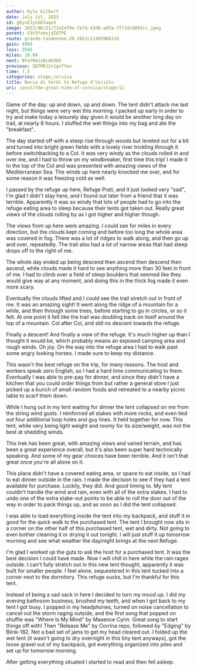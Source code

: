 ```yaml
---
author: Kyle Gilbert
date: July 1st, 2023
id: gEyxEJyzGDSaquS
image: 2023/06/21/73a5df9e-fefd-43d0-ad5a-7f71dcb003cc.jpeg
parent: V3V3fsmvjdZ6TPE
route: grande-randonnee-20-2023/11485966316
gain: 4969
loss: 3545
miles: 10.94
next: BFaY0A1zBsA036O
previous: SB7MRJ2n1gvTYen
time: 7,5
categories: stage,corsica
title: Bocca di Verdi to Refuge d'Usciolu
uri: /post/the-great-hike-of-corsica/stage/11
---
```


<Stats />

<Route />

Game of the day: up and down, up and down. The tent didn't attack me last night,
but things were very wet this morning. I packed up early in order to try and
make today a leisurely day given it would be another long day on trail, at nearly
8 hours. I stuffed the wet things into my bag and ate the "breakfast".

The day started off with a steep rise through woods but leveled out for a
bit and turned into bright green fields with a lovely river trickling through
it before switchbacking to a Col. It was very windy as the clouds rolled in and over me,
and I had to throw on my windbreaker, first time this trip! I made it to the
top of the Col and was presented with amazing views of the Mediterranean Sea.
The winds up here nearly knocked me over, and for some reason it was freezing
cold as well.

I passed by the refuge up here, Refuge Prati, and it just looked very "sad",
I'm glad I didn't stay here, and I found out later from a friend that it was
terrible. Apparently it was so windy that lots of people had to go into the
refuge eating area to sleep because their tents got taken out. Really great
views of the clouds rolling by as I got higher and higher though.

The views from up here were amazing. I could see for miles in every direction,
but the clouds kept coming and before too long the whole area was covered in fog.
There was a lot of ridges to walk along, and then go up and over, repeatedly. The
trail also had a lot of narrow areas that had steep drops off to the right of me.

The whole day ended up being descend then ascend then descend then ascend,
while clouds made it hard to see anything more than 30 feet in front of me.
I had to climb over a field of steep boulders that seemed like they would give
way at any moment, and doing this in the thick fog made it even more scary.

Eventually the clouds lifted and I could see the trail stretch out in front of me.
It was an amazing sight! It went along the ridge of a mountain for a while, and
then through some trees, before starting to go in circles, or so it felt. At one
point it felt like the trail was doubling back on itself around the top of a
mountain. Col after Col, and still no descent towards the refuge.

Finally a descent! And finally a view of the refuge. It's much higher up than
I thought it would be, which probably means an exposed camping area and rough
winds. Oh joy. On the way into the refuge area I had to walk past some angry
looking horses. I made sure to keep my distance.

This wasn't the best refuge on the trip, for many reasons. The host and workers
speak zero English, so I had a hard time communicating to them. Eventually I was
able to pre-pay for dinner, and since they didn't have a kitchen that you could
order things from but rather a general store I just picked up a bunch of small
random foods and retreated to a nearby picnic table to scarf them down.

While I hung out in my tent waiting for dinner the tent collapsed on me from
the string wind gusts. I reinforced all stakes with more rocks, and even tied
out four additional loop holes and guy lines. It held together for now. This
tent, while very being light weight and roomy for its size/weight, was not the
best at shedding winds.

This trek has been great, with amazing views and varied terrain, and has been
a great experience overall, but it's also been super hard technically speaking.
And some of my gear choices have been terrible. And it isn't that great once
you're all alone on it.

This place didn't have a covered eating area, or space to eat inside, so I had
to eat dinner outside in the rain. I made the decision to see if they had a
tent available for purchase. Luckily, they did. And good timing to. My tent
couldn't handle the wind and rain, even with all of the extra stakes. I had to
undo one of the extra stake-out points to be able to roll the door out of the
way in order to pack things up, and as soon as I did the tent collapsed.

I was able to load everything inside the tent into my backpack, and stuff it in
good for the quick walk to the purchased tent. The tent I brought now sits in a
corner on the other half of this purchased tent, wet and dirty. Not going to
even bother cleaning it or drying it out tonight. I will just stuff it up
tomorrow morning and see what weather the day/night brings at the next Refuge.

I'm glad I worked up the guts to ask the host for a purchased tent. It was the
best decision I could have made. Now I will chill in here while the rain rages
outside. I can't fully stretch out in this new tent thought, apparently it was
built for smaller people. I feel alone, sequestered in this tent tucked into a
corner next to the dormitory. This refuge sucks, but I'm thankful for this tent.

Instead of being a sad sack in here I decided to turn my mood up. I did my
evening bathroom business, brushed my teeth, and when I got back to my tent I
got busy. I popped in my headphones, turned on noise cancellation to cancel out
the storm raging outside, and the first song that popped on shuffle was "Where
Is My Mind" by Maxence Cyrin. Great song to start things off with! Then "Release
Me" by Corrina repo, followed by "Edging" by Blink-182. Not a bad set of jams to
get my head cleared out. I folded up the wet tent (it wasn't going to dry
overnight in this tiny tent anyways), got the loose gravel out of my backpack,
got everything organized into piles and set up for tomorrow morning.

After getting everything situated I started to read and then fell asleep.

